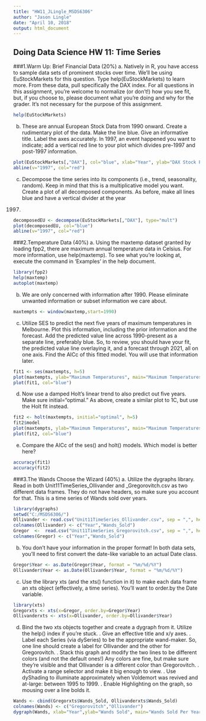 ---
title: "HW11_JLingle_MSDS6306"
author: "Jason Lingle"
date: "April 10, 2018"
output: html_document
---

## Doing Data Science HW 11: Time Series

###1.Warm Up: Brief Financial Data (20%)
a. Natively in R, you have access to sample data sets of prominent stocks over time.
We'll be using EuStockMarkets for this question. Type help(EuStockMarkets) to learn
more. From these data, pull specifically the DAX index. For all questions in this
assignment, you're welcome to normalize (or don't!) how you see fit, but, if you
choose to, please document what you're doing and why for the grader. It's not
necessary for the purpose of this assignment.

```{r, echo=FALSE}
help(EuStockMarkets)
```

b. These are annual European Stock Data from 1990 onward. Create a rudimentary plot
of the data. Make the line blue. Give an informative title. Label the axes accurately.
In 1997, an event happened you want to indicate; add a vertical red line to your plot
which divides pre-1997 and post-1997 information.

```{r, echo=TRUE}
plot(EuStockMarkets[,"DAX"], col="blue", xlab="Year", ylab="DAX Stock Price", main="German DAX Stock Prices Per Year")
abline(v="1997", col="red")
```

c. Decompose the time series into its components (i.e., trend, seasonality, random). Keep
in mind that this is a multiplicative model you want. Create a plot of all decomposed
components. As before, make all lines blue and have a vertical divider at the year
1997.

```{r, echo=TRUE}
decomposedEU <- decompose(EuStockMarkets[,"DAX"], type="mult")
plot(decomposedEU, col="blue")
abline(v="1997", col="red")
```

###2.Temperature Data (40%)
a. Using the maxtemp dataset granted by loading fpp2, there are maximum annual
temperature data in Celsius. For more information, use help(maxtemp). To see what
you're looking at, execute the command in 'Examples' in the help document.

```{r, echo=TRUE}
library(fpp2)
help(maxtemp)
autoplot(maxtemp)
```

b. We are only concerned with information after 1990. Please eliminate unwanted
information or subset information we care about.

```{r, echo=TRUE}
maxtempts <- window(maxtemp,start=1990)
```

c. Utilize SES to predict the next five years of maximum temperatures in Melbourne.
Plot this information, including the prior information and the forecast. Add the
predicted value line across 1990-present as a separate line, preferably blue. So, to
review, you should have your fit, the predicted value line overlaying it, and a forecast
through 2021, all on one axis. Find the AICc of this fitted model. You will use that
information later.

```{r, echo=TRUE}
fit1 <- ses(maxtempts, h=5)
plot(maxtempts, ylab="Maximum Temperatures", main="Maximum Temperatures in Melbourne Since 1990")
plot(fit1, col="blue")
```

d. Now use a damped Holt's linear trend to also predict out five years. Make sure
initial="optimal." As above, create a similar plot to 1C, but use the Holt fit instead.

```{r, echo=TRUE}
fit2 <- holt(maxtempts, initial="optimal", h=5)
fit2$model
plot(maxtempts, ylab="Maximum Temperatures", main="Maximum Temperatures in Melbourne Since 1990")
plot(fit2, col="blue")
```

e. Compare the AICc of the ses() and holt() models. Which model is better here?

```{r, echo=TRUE}
accuracy(fit1)
accuracy(fit2)
```


###3.The Wands Choose the Wizard (40%)
a. Utilize the dygraphs library. Read in both Unit11TimeSeries_Ollivander and
_Gregorovitch.csv as two different data frames. They do not have headers, so make
sure you account for that. This is a time series of Wands sold over years.

```{r, echo=TRUE}
library(dygraphs)
setwd("C:/MSDS6306/")
Ollivander <- read.csv("Unit11TimeSeries_Ollivander.csv", sep = ",", header=FALSE)
colnames(Ollivander) <- c("Year","Wands_Sold")
Gregor  <-  read.csv("Unit11TimeSeries_Gregorovitch.csv", sep = ",", header=FALSE)
colnames(Gregor) <- c("Year","Wands_Sold")
```


b. You don't have your information in the proper format! In both data sets, you'll need to
first convert the date-like variable to an actual Date class.

```{r, echo=TRUE}
Gregor$Year <- as.Date(Gregor$Year, format = "%m/%d/%Y")
Ollivander$Year <- as.Date(Ollivander$Year, format = "%m/%d/%Y")
```


c. Use the library xts (and the xts() function in it) to make each data frame an xts object
(effectively, a time series). You'll want to order.by the Date variable.

```{r, echo=TRUE}
library(xts)
Gregorxts <- xts(x=Gregor, order.by=Gregor$Year)
Ollivanderxts <- xts(x=Ollivander, order.by=Ollivander$Year)
```

d. Bind the two xts objects together and create a dygraph from it. Utilize the help() index
if you're stuck.
. Give an effective title and x/y axes.
. Label each Series (via dySeries) to be the appropriate wand-maker. So, one
line should create a label for Ollivander and the other for Gregorovitch.
. Stack this graph and modify the two lines to be different colors (and not the
default ones!) Any colors are fine, but make sure they're visible and that
Ollivander is a different color than Gregorovitch.
. Activate a range selector and make it big enough to view.
. Use dyShading to illuminate approximately when Voldemort was revived
and at-large: between 1995 to 1999.
. Enable Highlighting on the graph, so mousing over a line bolds it.

```{r, echo=TRUE}
Wands <- cbind(Gregorxts$Wands_Sold, Ollivanderxts$Wands_Sold)
colnames(Wands) <- c("Gregorovitch","Ollivander")
dygraph(Wands, xlab="Year",ylab="Wands Sold", main="Wands Sold Per Year")  %>% dyRangeSelector() %>% dyOptions(colors = RColorBrewer::brewer.pal(3, "Set1")) %>% dyShading(from = "1995-1-1", to = "1999-1-1")
```
